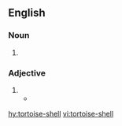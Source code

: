 {{also|tortoise shell|tortoise-shell|tortoiseshell}}
==English==
{{wikipedia}}

===Noun===
{{en-noun|head=[[tortoise]]-[[shell]]}}

# {{alternative form of|tortoiseshell|lang=en}}

===Adjective===
{{en-adj|-|head=[[tortoise]]-[[shell]]}}

# {{alternative form of|tortoiseshell|lang=en}}
#* {{quote-book|year=1891|author=[[w:Oscar Wilde|Oscar Wilde]]|title=The Picture of Dorian Gray|passage=The same nervous staccato laugh broke from her thin lips, and her fingers began to play with a long '''tortoise-shell''' paper-knife.}}

[[hy:tortoise-shell]]
[[vi:tortoise-shell]]